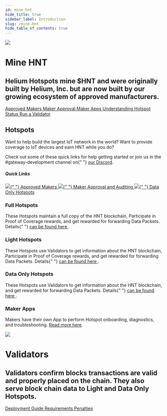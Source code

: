 ```yaml
---
id: mine-hnt
hide_title: true
sidebar_label: Introduction
slug: /mine-hnt
hide_table_of_contents: true
---
```



<div class="container" style={{ padding: 0, marginBottom: 60 }}>
  <div class="row">
    <div class="col col--12">
      <div class="flex">
        <img
          className="headericon"
          src={useBaseUrl("img/mine-hnt/minehnticon.png")}
        />
        <div className="headertext">
          <h1 style={{ marginTop: 0 }}>Mine HNT</h1>
          <h2 className="subtitle">
            Helium Hotspots mine $HNT and were originally built by Helium, Inc.
            but are now built by our growing ecosystem of approved
            manufacturers.
          </h2>
          <div>
            <a href="/mine-hnt/full-hotspots">
              <span class="badge badge--secondary">Approved Makers</span>
            </a>
            <a href="/mine-hnt/full-hotspots/become-a-maker/maker-approval-auditing">
              <span class="badge badge--secondary">Maker Approval</span>
            </a>
            <a href="/mine-hnt/maker-apps">
              <span class="badge badge--secondary">Maker Apps</span>
            </a>
            <a href="/mine-hnt/understanding-hotspot-status">
              <span class="badge badge--secondary">
                Understanding Hotspot Status
              </span>
            </a>
            <a href="/mine-hnt/validators">
              <span class="badge badge--secondary">Run a Validator</span>
            </a>
          </div>
        </div>
      </div>
    </div>
  </div>
</div>

<div class="container" style={{ padding: 0 }}>
  <div class="row">
    <div class="col col--12">
      <h2>Hotspots</h2>
    </div>
    <div class="col col--6">
      <p>
        Want to help build the largest IoT network in the world? Want to provide
        coverage to IoT devices and earn HNT while you do?
      </p>
      <p style={{ marginBottom: 40 }}>
        Check out some of these quick links for help getting started or join us
        in the #gateway-development channel on{" "}
        <a href="https://discord.gg/helium">our Discord</a>.
      </p>
    </div>
    <div class="col col--5 col--offset-1 " style={{ marginBottom: 100 }}>
      <h5 style={{ marginTop: 0 }}>Quick Links</h5>
      <a className="block" href="/mine-hnt/full-hotspots">
        <img className="docicon" src={useBaseUrl("img/icons/docicon.svg")} />{" "}
        Approved Makers
      </a>
      <a
        className="block"
        href="/mine-hnt/full-hotspots/become-a-maker/maker-approval-auditing"
      >
        <img className="docicon" src={useBaseUrl("img/icons/docicon.svg")} />{" "}
        Maker Approval and Auditing
      </a>
      <a className="block" href="/mine-hnt/data-only-hotspots">
        <img className="docicon" src={useBaseUrl("img/icons/docicon.svg")} />{" "}
        Data Only Hotspots
      </a>
    </div>
  </div>
  <div class="row">
    <div class="col col--6 borderTop">
      <div>
        <h3>Full Hotspots</h3>
        <p style={{ marginBottom: 40 }}>
          These Hotspots maintain a full copy of the HNT blockchain, Participate
          in Proof of Coverage rewards, and get rewarded for forwarding Data
          Packets. Details{" "}
          <a href="https://docs.helium.com/mine-hnt/full-hotspots">
            can be found here
          </a>
          .
        </p>
      </div>
    </div>
    <div class="col col--6 borderTop">
      <div>
        <h3>Light Hotspots</h3>
        <p style={{ marginBottom: 40 }}>
          These Hotspots use Validators to get information about the HNT
          blockchain, Participate in Proof of Coverage rewards, and get rewarded
          for forwarding Data Packets. Details{" "}
          <a href="https://docs.helium.com/mine-hnt/light-hotspots">
            can be found here
          </a>
          .
        </p>
      </div>
    </div>
    <div class="col col--6 borderTop">
      <div>
        <h3>Data Only Hotspots</h3>
        <p style={{ marginBottom: 40 }}>
          These Hotspots use Validators to get information about the HNT
          blockchain, and get rewarded for forwarding Data Packets. Details{" "}
          <a href="https://docs.helium.com/mine-hnt/data-only-hotspots">
            can be found here
          </a>
          .
        </p>
      </div>
    </div>
    <div class="col col--6 borderTop">
      <div>
        <h3>Maker Apps</h3>
        <p style={{ marginBottom: 40 }}>
          Makers have their own App to perform Hotspot onboarding, diagnostics,
          and troubleshooting. <a href="/mine-hnt/maker-apps">Read more here</a>.
        </p>
      </div>
    </div>
  </div>
</div>

<div class="container" style={{ padding: 0, marginBottom: 60 }}>
  <div class="row">
    <div class="col col--12">
      <div class="flex">
        <img
          className="headericon"
          src={useBaseUrl("img/validators/runvalidator.png")}
        />
        <div className="headertext">
          <h1 style={{ marginTop: 0 }}>Validators</h1>
          <h2 className="subtitle">
            Validators confirm blocks transactions are valid and properly placed
            on the chain. They also serve block chain data to Light and Data
            Only Hotspots.
          </h2>
          <div>
            <a href="/mine-hnt/validators/mainnet/deployment-guide">
              <span class="badge badge--secondary">Deployment Guide</span>
            </a>
            <a href="/mine-hnt/validators/requirements/">
              <span class="badge badge--secondary">Requirements</span>
            </a>
            <a href="/mine-hnt/validators/penalties">
              <span class="badge badge--secondary">Penalties</span>
            </a>
          </div>
        </div>
      </div>
    </div>
  </div>
</div>

